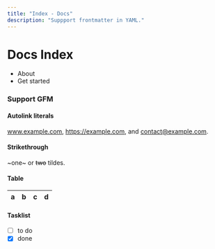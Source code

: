 ```yaml
---
title: "Index - Docs"
description: "Suppport frontmatter in YAML."
---
```



<Head>
  <title>Index - Docs</title>
</Head>

# Docs Index

- <Link to="/docs/about">About</Link>
- <Link to="/docs/get-started">Get started</Link>


### Support GFM

#### Autolink literals

www.example.com, https://example.com, and contact@example.com.

#### Strikethrough

~one~ or ~~two~~ tildes.

#### Table

| a | b  |  c |  d  |
| - | :- | -: | :-: |

#### Tasklist

* [ ] to do
* [x] done
